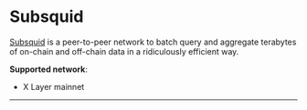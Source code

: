 # Subsquid
[Subsquid](https://subsquid.io "Subsquid") is a peer-to-peer network to batch query and aggregate terabytes of on-chain and off-chain data in a ridiculously efficient way.

**Supported network**: 
- X Layer mainnet
---